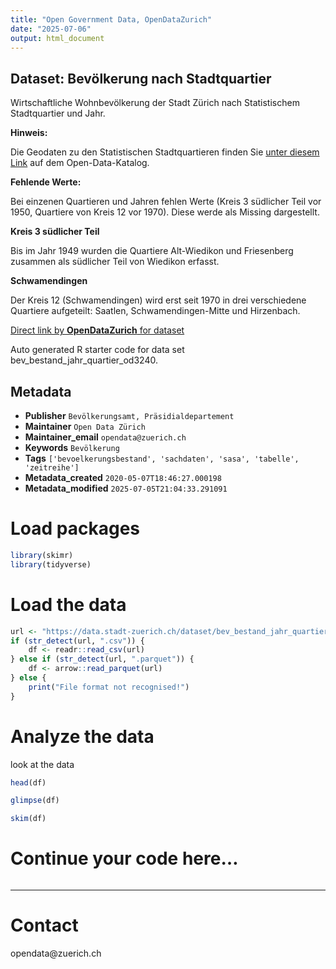 ```yaml
---
title: "Open Government Data, OpenDataZurich"
date: "2025-07-06"
output: html_document
---
```


## Dataset: Bevölkerung nach Stadtquartier


Wirtschaftliche Wohnbevölkerung der Stadt Zürich nach Statistischem Stadtquartier und Jahr.


**Hinweis:**


 Die Geodaten zu den Statistischen Stadtquartieren finden Sie [unter diesem Link](https://data.stadt-zuerich.ch/dataset/geo_statistische_quartiere) auf dem Open-Data-Katalog.


[]()

**Fehlende Werte:**


 Bei einzenen Quartieren und Jahren fehlen Werte (Kreis 3 südlicher Teil vor 1950, Quartiere von Kreis 12 vor 1970). Diese werde als Missing dargestellt. 


[]()

**Kreis 3 südlicher Teil**


Bis im Jahr 1949 wurden die Quartiere Alt-Wiedikon und Friesenberg zusammen als südlicher Teil von Wiedikon erfasst.


[]()

**Schwamendingen**


 Der Kreis 12 (Schwamendingen) wird erst seit 1970 in drei verschiedene Quartiere aufgeteilt: Saatlen, Schwamendingen-Mitte und Hirzenbach.


[]()



[Direct link by **OpenDataZurich** for dataset](https://data.stadt-zuerich.ch/dataset/bev_bestand_jahr_quartier_od3240)

Auto generated R starter code for data set bev_bestand_jahr_quartier_od3240.

## Metadata

- **Publisher** `Bevölkerungsamt, Präsidialdepartement`
- **Maintainer** `Open Data Zürich`
- **Maintainer_email** `opendata@zuerich.ch`
- **Keywords** `Bevölk­erung`
- **Tags** `['bevoelkerungsbestand', 'sachdaten', 'sasa', 'tabelle', 'zeitreihe']`
- **Metadata_created** `2020-05-07T18:46:27.000198`
- **Metadata_modified** `2025-07-05T21:04:33.291091`


# Load packages

```r
library(skimr)
library(tidyverse)
```

# Load the data

```r
url <- "https://data.stadt-zuerich.ch/dataset/bev_bestand_jahr_quartier_od3240/download/BEV324OD3240.csv"
if (str_detect(url, ".csv")) {
    df <- readr::read_csv(url)
} else if (str_detect(url, ".parquet")) {
    df <- arrow::read_parquet(url)
} else {
    print("File format not recognised!")
}
```

# Analyze the data

look at the data
```r
head(df)
```

```r
glimpse(df)
```

```r
skim(df)
```

# Continue your code here...

```r

```

------------------------------------------------------------------------

# Contact

opendata@zuerich.ch
